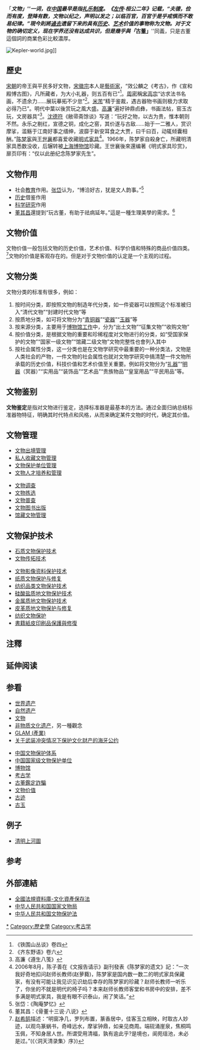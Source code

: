 「'''''文物」'''''一词，在[[中国|中国]]最早是指[[礼乐制度|礼乐制度]]。《[[左传|左传]]·桓公二年》记载，“夫德，俭而有度，登降有数，'''文物'''以纪之，声明以发之；以临百官，百官于是乎戒惧而不敢易纪律。”現今則將[[過去|過去]]遗留下来的具有[[历史|历史]]、[[艺术|艺术]]价值的事物称为文物。对于文物的确切定义，现在学界还没有达成共识，但是幾乎與「'''''古董」'''''同義，只是古董這個詞的商業色彩比較濃厚。

[[Image:Kepler-world.jpg|thumb]]]]

== 歷史 ==
[[宋朝|宋朝]]的帝王與平民多好文物，[[宋徽宗|宋徽宗]]本人是[[藝術家|藝術家]]，“效公麟之《考古》，作《宣和殿博古图》，凡所藏者，为大小礼器，则五百有已”<ref>《铁围山丛谈》卷四</ref>。[[周密|周密]]稱[[宋高宗|宋高宗]]“访求法书名画，不遗余力……展玩摹拓不少怠”<ref>《齐东野语》卷六</ref>。[[米芾|米芾]]“精于鉴裁，遇古器物书画则极力求取必得乃已”。明代中葉以後赏玩之風大盛。[[高濂|高濂]]“遍好钟鼎卣彝，书画法帖，窑玉古玩，文房器具”<ref>高濂《遵生八笺》</ref>。[[沈德符|沈德符]]《敝帚斋馀谈》写道：“玩好之物，以古为贵，惟本朝则不然。永乐之剔红，宣德之铜，成化之窑，其价遂与古敌……始于一二雅人，赏识摩挲，滥觞于江南好事之缙绅，波靡于新安耳食之大贾，曰千曰百，动辄倾囊相酬。”[[陈梦家|陈梦家]]與[[王世襄|王世襄]]都喜爱收藏[[明式家具|明式家具]]<ref>2006年8月，陈子善在《文报告请示》副刊發表《陈梦家的遗文》記：“一次我好奇地扣问赵师长教师(赵萝蕤)，陈梦家是国内数一数二的明式家具保藏家，有没有可能让我见识见识劫后幸存的陈梦家的珍藏？赵师长教师一听乐了，你坐的不就是明代的椅子吗？本来赵师长教师客堂和书房中的安排，差不多满是明式家具，我是有眼不识泰山，闹了笑话。”</ref>。1966年，陈梦家自殺身亡，所藏明清家具悉数没收，后辗转被[[上海博物馆|上海博物馆]]珍藏。王世襄後來還编著《明式家具珍赏》，扉页印有：“仅以此册纪念陈梦家先生”。

== 文物作用 ==
* 社会[[教育|教育]]作用。[[張岱_(明朝)|张岱]]认为，“博洽好古，犹是文人韵事。”<ref>张岱：《陶庵梦忆》</ref>
* [[历史|历史]]借鉴作用
* [[科学|科学]][[研究|研究]]作用
* [[董其昌|董其昌]]還提到“玩古董，有助于祛病延年。”這是一種生理美學的需求。<ref>董其昌：《骨董十三说·八说》</ref>

== 文物价值 ==
文物价值一般包括文物的历史价值，艺术价值、科学价值和特殊的商品价值四类。<ref>[[赵希鹄|赵希鹄]]描述：“明窗净几，罗列布置，篆香居中，佳客玉立相映，时取古人妙迹，以观鸟篆蜗书，奇峰远水，摩挲钟鼎，如亲见商周。端砚涌崖泉，焦桐鸣玉佩，不知身居人世。所谓受用清福，孰有逾此乎?是境也，阆苑瑶池，未必是过。”(《〈洞天清录集〉序》)</ref>文物的价值是客观存在的。但是对于文物价值的认定是一个主观的过程。

== 文物分类 ==
{{main|文物分类}}

文物分类的标准有很多，例如：

# 按时间分类，即按照文物的制造年代分类，如一件瓷器可以按照这个标准被归入“清代文物”“封建时代文物”等
# 按质地分类，如可将文物分为“[[青铜器|青铜器]]”“[[瓷器|瓷器]]”“[[玉器|玉器]]”等
# 按来源分类，主要用于[[博物馆工作|博物馆工作]]中，分为“出土文物”“征集文物”“收购文物”
# 按价值分类，是根据文物的重要和珍稀程度对文物进行的分类，如“受国家保护的文物”“国家一级文物”“馆藏二级文物”文物完整性也會列入其中
# 按社会属性分类，这一分类也是在文物学研究中最重要的一种分类法，文物是人类社会的产物，一件文物的社会属性也就对文物学研究中搞清楚一件文物所承载的历史价值，科技价值和艺术价值至关重要。例如将文物分为“[[礼器|礼器]]”“[[明器|明器]]（冥器）”“实用品”“装饰品”“艺术品”“贵族物品”“皇室用品”“平民用品”等。

== 文物鉴别 ==

'''文物鉴定'''是指对文物进行鉴定，选择标准器是最基本的方法。通过全面归纳总结标准器物特征，明确其时代特点和风格，从而来确定某件文物的时代，确定其价值。

== 文物管理 ==
* [[文物出境管理|文物出境管理]]
* [[私人收藏文物管理|私人收藏文物管理]]
* [[文物保护单位管理|文物保护单位管理]]
* [[文物人才培养和管理|文物人才培养和管理]]

* [[文物调查|文物调查]]
* [[文物拣选|文物拣选]]
* [[文物普查|文物普查]]
* [[文物图书出版|文物图书出版]]
* [[馆藏文物管理|馆藏文物管理]]

== 文物保护技术 ==
* [[石质文物保护技术|石质文物保护技术]]
* [[文物传拓技术|文物传拓技术]]

* [[文物影像资料保护技术|文物影像资料保护技术]]
* [[纸质文物保护与修复|纸质文物保护与修复]]
* [[纺织品类文物保护技术|纺织品类文物保护技术]]
* [[硅酸盐质地文物保护技术|硅酸盐质地文物保护技术]]
* [[金属质地文物保护技术|金属质地文物保护技术]]
* [[皮革质地文物保护与修复|皮革质地文物保护与修复]]
* [[纺织文物保护|纺织文物保护]]
* [[書籍紙皮印刷品保護與修復|書籍紙皮印刷品保護與修復]]

== 注釋 ==
{{reflist|2}}

== 延伸阅读 ==
{{Wikisource further reading}}

== 参看 ==
{{div col|2}}

* [[世界遗产|世界遗产]]
* [[自然遗产|自然遗产]]
* [[文物|文物]]
* [[非物质文化遗产|非物质文化遗产]]，另一種觀念
* [[GLAM_(產業)|GLAM (產業)]]
*[[关于武装冲突情况下保护文化财产的海牙公约|关于武装冲突情况下保护文化财产的海牙公约]]

* [[中国文物保护体系|中国文物保护体系]]
* [[中国国家级文物保护单位|中国国家级文物保护单位]]
* [[博物馆|博物馆]]
* [[考古学|考古学]]
*[[古董鑑定詐騙|古董鑑定詐騙]]
* [[文物价值|文物价值]]
* [[古迹|古迹]]
* [[古玉|古玉]]
{{div col end}}

== 例子 ==
* [[清明上河圖|清明上河圖]]

== 参考 ==
{{reflist}}
== 外部連結 ==
*[https://web.archive.org/web/20051228032528/http://law.moj.gov.tw/Scripts/Newsdetail.asp?NO=1H0170001 全國法規資料庫-文化資產保存法]{{zh-tw}} 
* [http://www.ncha.gov.cn/ 中华人民共和国国家文物局] {{Wayback|url=http://www.ncha.gov.cn/ |date=20191219042402 }}{{zh-cn}}
* [https://web.archive.org/web/20040216100548/http://www.sach.gov.cn/PublishCenter/wenbo/dtbf/zhuanti/wwbhf/xfqw/1049.htm 中华人民共和国文物保护法]{{zh-cn}}

{{Authority control}}
[[Category:文物|*]]
[[Category:歷史學|Category:歷史學]]
[[Category:考古学|Category:考古学]]